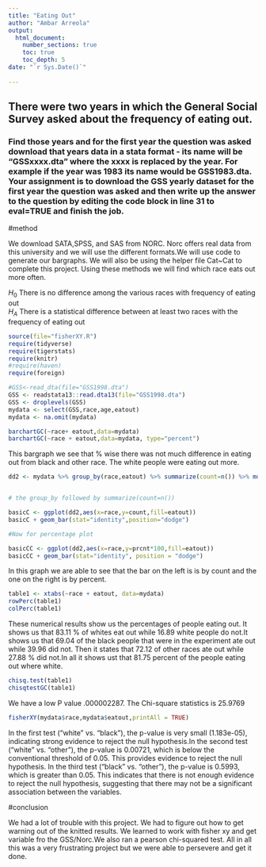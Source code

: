 ```yaml
---
title: "Eating Out"
author: "Ambar Arreola"
output: 
  html_document:
    number_sections: true
    toc: true
    toc_depth: 5
date: "`r Sys.Date()`"    
    
---
```




## There were two years in which the General Social Survey asked about the frequency of eating out.
### Find those years and for the first year the question was asked download that years data in a stata format - its name will be "GSSxxxx.dta" where the xxxx is replaced by the year.  For example if the year was 1983 its name would be GSS1983.dta. Your assignment is to download the GSS yearly dataset for the first year the question was asked and then  write up the answer to the question by editing the  code block in line 31 to eval=TRUE and finish the job. 


#method


We download SATA,SPSS, and SAS from NORC. Norc offers real data from this university and we will use the different formats.We will use code to generate our bargraphs. We will also be using the helper file Cat~Cat to complete this project. Using these methods we will find which race eats out more often.

$H_0$ There is no difference among the various races with frequency of eating out  
$H_A$ There is a statistical difference between at least two races with the frequency of eating out  


```r
source(file="fisherXY.R")
require(tidyverse)
require(tigerstats)
require(knitr)
#require(haven)
require(foreign)
```

```r
#GSS<-read_dta(file="GSS1998.dta")
GSS <- readstata13::read.dta13(file="GSS1998.dta")
GSS <- droplevels(GSS)
mydata <- select(GSS,race,age,eatout)
mydata <- na.omit(mydata)

```



```r
barchartGC(~race+ eatout,data=mydata)
barchartGC(~race + eatout,data=mydata, type="percent")
```

This bargraph we see that % wise there was not much difference in eating out from black and other race. The white people were eating out more.


```r
dd2 <- mydata %>% group_by(race,eatout) %>% summarize(count=n()) %>% mutate(prcnt=count/sum(count))


# the group_by followed by summarize(count=n())

basicC <- ggplot(dd2,aes(x=race,y=count,fill=eatout))
basicC + geom_bar(stat="identity",position="dodge")

#Now for percentage plot

basicCC <- ggplot(dd2,aes(x=race,y=prcnt*100,fill=eatout)) 
basicCC + geom_bar(stat="identity", position = "dodge")
```

In this graph we are able to see that the bar on the left is is by count and the one on the right is by percent.


```r
table1 <- xtabs(~race + eatout, data=mydata)
rowPerc(table1)
colPerc(table1)


```

These numerical results show us the percentages of people eating out. It shows us that 83.11 % of whites eat out while 16.89 white people do not.It shows us that 69.04 of the black people that were in the experiment ate out while 39.96 did not. Then it states that 72.12 of other races ate out while 27.88 % did not.In all it shows ust that 81.75 percent of the people eating out where white.


```r
chisq.test(table1)
chisqtestGC(table1)
```

We have a low P value .000002287. The Chi-square statistics is 25.9769


```r
fisherXY(mydata$race,mydata$eatout,printAll = TRUE)
```

In the first test ("white" vs. "black"), the p-value is very small (1.183e-05), indicating strong evidence to reject the null hypothesis.In the second test ("white" vs. "other"), the p-value is 0.00721, which is below the conventional threshold of 0.05. This provides evidence to reject the null hypothesis.
In the third test ("black" vs. "other"), the p-value is 0.5993, which is greater than 0.05. This indicates that there is not enough evidence to reject the null hypothesis, suggesting that there may not be a significant association between the variables.



#conclusion 

We had a lot of trouble with this project. We had to figure out how to get warning out of the knitted results. We learned to work with fisher xy and get variable fro the GSS/Norc.We also ran a pearson chi-squared test. All in all this was a very frustrating project but we were able to persevere and get it done. 